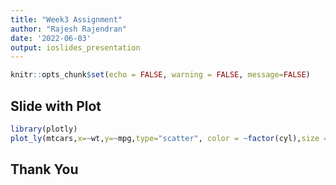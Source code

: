 ```yaml
---
title: "Week3 Assignment"
author: "Rajesh Rajendran"
date: '2022-06-03'
output: ioslides_presentation
---
```


```r
knitr::opts_chunk$set(echo = FALSE, warning = FALSE, message=FALSE)
```


## Slide with Plot

```r
library(plotly)
plot_ly(mtcars,x=~wt,y=~mpg,type="scatter", color = ~factor(cyl),size = ~hp)
```

## Thank You
